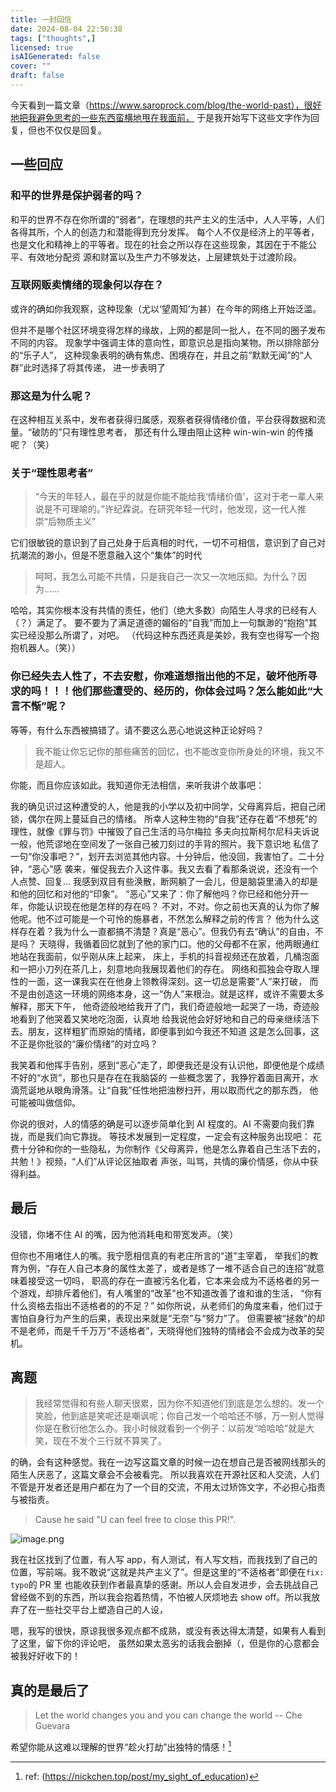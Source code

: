 ```yaml
---
title: 一封回信
date: 2024-08-04 22:56:38
tags: ["thoughts",]
licensed: true
isAIGenerated: false
cover: ""
draft: false
---
```



今天看到一篇文章（https://www.saroprock.com/blog/the-world-past），很好地把我避免思考的一些东西蛮横地甩在我面前，
于是我开始写下这些文字作为回复，但也不仅仅是回复。

<Excerpt />

## 一些回应

### 和平的世界是保护弱者的吗？

和平的世界不存在你所谓的”弱者“，在理想的共产主义的生活中，人人平等，人们各得其所，个人的创造力和潜能得到充分发挥。
每个人不仅是经济上的平等者，也是文化和精神上的平等者。现在的社会之所以存在这些现象，其因在于不能公平、有效地分配资
源和财富以及生产力不够发达，上层建筑处于过渡阶段。

### 互联网贩卖情绪的现象何以存在？

或许的确如你我观察，这种现象（尤以‘望周知’为甚）在今年的网络上开始泛滥。

但并不是哪个社区环境变得怎样的缘故，上网的都是同一批人，在不同的圈子发布不同的内容。
现象学中强调主体的意向性，即意识总是指向某物。所以排除部分的“乐子人”，
这种现象表明的确有焦虑、困境存在，并且之前“默默无闻”的“人群”此时选择了将其传递，
进一步表明了

### 那这是为什么呢？

在这种相互关系中，发布者获得归属感，观察者获得情绪价值，平台获得数据和流量。“破防的”只有理性思考者，
那还有什么理由阻止这种 win-win-win 的传播呢？（笑）

### 关于“理性思考者”

> “今天的年轻人，最在乎的就是你能不能给我‘情绪价值’，这对于老一辈人来说是不可理喻的。”许纪霖说。在研究年轻一代时，他发现，这一代人推崇“后物质主义”

它们很敏锐的意识到了自己处身于后真相的时代，一切不可相信，意识到了自己对抗潮流的渺小，但是不愿意融入这个“集体”的时代

> 呵呵，我怎么可能不共情，只是我自己一次又一次地压抑。为什么？因为……

哈哈，其实你根本没有共情的责任，他们（绝大多数）向陌生人寻求的已经有人（？）满足了。
要不要为了满足道德的媚俗的“自我”而加上一句飘渺的“抱抱”其实已经没那么所谓了，对吧。
（代码这种东西还真是美妙，我有空也得写一个抱抱机器人。（笑））

### 你已经失去人性了，不去安慰，你难道想指出他的不足，破坏他所寻求的吗！！！他们那些遭受的、经历的，你体会过吗？怎么能如此“大言不惭”呢？

等等，有什么东西被搞错了。请不要这么恶心地说这种正论好吗？

> 我不能让你忘记你的那些痛苦的回忆，也不能改变你所身处的环境，我又不是超人。

你能，而且你应该如此。我知道你无法相信，来听我讲个故事吧：

我的确见识过这种遭受的人，他是我的小学以及初中同学，父母离异后，把自己闭锁，偶尔在网上蔓延自己的情绪。
所幸人这种生物的“自我”还存在着“不想死”的理性，就像《罪与罚》中摧毁了自己生活的马尔梅拉
多夫向拉斯柯尔尼科夫诉说一般，他荒谬地在空间发了一张自己被刀刻过的手背的照片。我下意识地
私信了一句“你没事吧？”，划开去浏览其他内容。十分钟后，他没回，我害怕了。二十分钟，“恶心”感
袭来，催促我去介入这件事。我又去看了看那条说说，还没有一个人点赞、回复...
我感到双目有些涣散，断网躺了一会儿，但是脑袋里涌入的却是和他的回忆和对他的“印象”。
“恶心”又来了：你了解他吗？你已经和他分开一年，你能认识现在他是怎样的存在吗？
不对，不对。你之前也天真的认为你了解他呢。他不过可能是一个可怜的施暴者，不然怎么解释之前的传言？
他为什么这样存在着？我为什么一直都搞不清楚？真是“恶心”。但我仍有去“确认”的自由，不是吗？
天晓得，我循着回忆就到了他的家门口。他的父母都不在家，他两眼通红地站在我面前，似乎刚从床上起来，
床上，手机的抖音视频还在放着，几桶泡面和一把小刀列在茶几上，刻意地向我展现着他们的存在。
网络和孤独会夺取人理性的一面，这一课我实在在他身上领教得深刻。这一切总是需要“人”来打破，
而不是由创造这一环境的网络本身，这一“伪人”来根治。就是这样，或许不需要太多解释，那天下午，
他奇迹般地给我开了门，我们奇迹般地一起哭了一场，奇迹般地看到了他哭着又笑地吃泡面，认真地
给我说他会好好地和自己的母亲继续活下去。朋友，这样粗犷而原始的情绪，即便事到如今我还不知道
这是怎么回事，这不正是你批驳的“廉价情绪”的对立吗？

我笑着和他挥手告别，感到“恶心”走了，即便我还是没有认识他，即便他是个成绩不好的“水货”，那也只是存在在我脑袋的
一些概念罢了，我狰狞着面目离开，水滴荒诞地从眼角滑落。让“自我”任性地把浊秽扫开，用以取而代之的那东西，
他可能被叫做信仰。

你说的很对，人的情感的确是可以逐步简单化到 AI 程度的。AI 不需要向我们靠拢，而是我们向它靠拢。
等技术发展到一定程度，一定会有这种服务出现吧：
花费十分钟和你的一些隐私，为你制作《父母离异，他是怎么靠着自己生活下去的，共勉！》视频，“人们”从评论区抽取者
声张，叫骂，共情的廉价情感，你从中获得利益。

## 最后

没错，你堵不住 AI 的嘴，因为他消耗电和带宽发声。（笑）

但你也不用堵住人的嘴。我宁愿相信真的有老庄所言的“道”主宰着，
举我们的教育为例，“存在人自己本身的属性太差了，或者是练了一堆不适合自己的连招”就意味着接受这一切吗，
职高的存在一直被污名化着，它本来会成为不适格者的另一个游戏，却排斥着他们，有人嘴里的“改革”也不知道改善了谁和谁的生活，
“你有什么资格去指出不适格者的的不足？” 如你所说，从老师们的角度来看，他们过于害怕自身行为产生的后果，表现出来就是“无奈”与“努力”了。
但需要被“拯救”的却不是老师，而是千千万万“不适格者”，天晓得他们独特的情绪会不会成为改革的契机。

## 离题

> 我经常觉得和有些人聊天很累，因为你不知道他们到底是怎么想的。发一个笑脸，他到底是笑呢还是嘲讽呢；你自己发一个哈哈还不够，万一别人觉得你是在敷衍他怎么办。我小时候就看到一个例子：以前发“哈哈哈”就是大笑，现在不发个三行就不算笑了。

的确，会有这种感觉。我在一边写这篇文章的时候一边在想自己是否被网线那头的陌生人厌恶了，这篇文章会不会被看完。
所以我喜欢在开源社区和人交流，人们不管是开发者还是用户都在为了一个目的交流，不用太过矫饰文字，不必担心指责与被指责。

> Cause he said "U can feel free to close this PR!".

![image.png](https://s2.loli.net/2024/08/04/Hg1wNkEGquxicdy.png)

我在社区找到了位置，有人写 app，有人测试，有人写文档，而我找到了自己的位置，写前端。我不敢说“这就是共产主义了”。但是这里的“不适格者”即便在`fix: typo`的 PR 里
也能收获到作者最真挚的感谢。所以人会自发进步，会去挑战自己曾经做不到的东西，所以我会抱着热情，不怕被人厌烦地去 show off。所以我放弃了在一些社交平台上塑造自己的人设，

嗯，我写的很快，原谅我很多观点都不成熟，或没有表达得太清楚，如果有人看到了这里，留下你的评论吧，
虽然如果太恶劣的话我会删掉（，但是你的心意都会被我好好收下的！

## 真的是最后了

> Let the world changes you and you can change the world -- Che Guevara

希望你能从这难以理解的世界“趁火打劫”出独特的情感！[^1]

[^1]: ref: (https://nickchen.top/post/my_sight_of_education)
